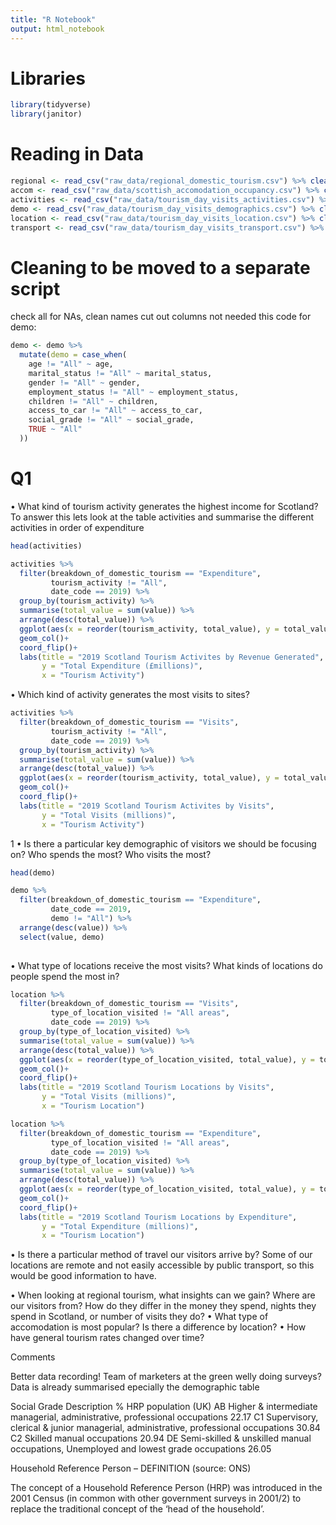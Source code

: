 ```yaml
---
title: "R Notebook"
output: html_notebook
---
```


# Libraries

```r
library(tidyverse)
library(janitor)
```
# Reading in Data

```r
regional <- read_csv("raw_data/regional_domestic_tourism.csv") %>% clean_names()
accom <- read_csv("raw_data/scottish_accomodation_occupancy.csv") %>% clean_names()
activities <- read_csv("raw_data/tourism_day_visits_activities.csv") %>% clean_names()
demo <- read_csv("raw_data/tourism_day_visits_demographics.csv") %>% clean_names()
location <- read_csv("raw_data/tourism_day_visits_location.csv") %>% clean_names()
transport <- read_csv("raw_data/tourism_day_visits_transport.csv") %>% clean_names()
```

# Cleaning to be moved to a separate script
check all for NAs, clean names
cut out columns not needed
 this code for demo:
 
```r
demo <- demo %>% 
  mutate(demo = case_when(
    age != "All" ~ age,
    marital_status != "All" ~ marital_status,
    gender != "All" ~ gender,
    employment_status != "All" ~ employment_status,
    children != "All" ~ children,
    access_to_car != "All" ~ access_to_car,
    social_grade != "All" ~ social_grade,
    TRUE ~ "All"
  ))

```


# Q1
• What kind of tourism activity generates the highest income for Scotland?
To answer this lets look at the table activities and summarise the different activities in order of expenditure

```r
head(activities)

activities %>% 
  filter(breakdown_of_domestic_tourism == "Expenditure", 
         tourism_activity != "All", 
         date_code == 2019) %>% 
  group_by(tourism_activity) %>% 
  summarise(total_value = sum(value)) %>% 
  arrange(desc(total_value)) %>% 
  ggplot(aes(x = reorder(tourism_activity, total_value), y = total_value))+
  geom_col()+
  coord_flip()+
  labs(title = "2019 Scotland Tourism Activites by Revenue Generated",
       y = "Total Expenditure (£millions)",
       x = "Tourism Activity")
```






• Which kind of activity generates the most visits to sites?

```r
activities %>% 
  filter(breakdown_of_domestic_tourism == "Visits", 
         tourism_activity != "All", 
         date_code == 2019) %>% 
  group_by(tourism_activity) %>% 
  summarise(total_value = sum(value)) %>% 
  arrange(desc(total_value)) %>% 
  ggplot(aes(x = reorder(tourism_activity, total_value), y = total_value))+
  geom_col()+
  coord_flip()+
  labs(title = "2019 Scotland Tourism Activites by Visits",
       y = "Total Visits (millions)",
       x = "Tourism Activity")
```



1
• Is there a particular key demographic of visitors we should be focusing on? Who spends the most?
Who visits the most?


```r
head(demo)

demo %>% 
  filter(breakdown_of_domestic_tourism == "Expenditure", 
         date_code == 2019,
         demo != "All") %>% 
  arrange(desc(value)) %>% 
  select(value, demo)
  

```

• What type of locations receive the most visits? What kinds of locations do people spend the most in?

```r
location %>% 
  filter(breakdown_of_domestic_tourism == "Visits", 
         type_of_location_visited != "All areas", 
         date_code == 2019) %>% 
  group_by(type_of_location_visited) %>% 
  summarise(total_value = sum(value)) %>% 
  arrange(desc(total_value)) %>% 
  ggplot(aes(x = reorder(type_of_location_visited, total_value), y = total_value))+
  geom_col()+
  coord_flip()+
  labs(title = "2019 Scotland Tourism Locations by Visits",
       y = "Total Visits (millions)",
       x = "Tourism Location")
```
```r
location %>% 
  filter(breakdown_of_domestic_tourism == "Expenditure", 
         type_of_location_visited != "All areas", 
         date_code == 2019) %>% 
  group_by(type_of_location_visited) %>% 
  summarise(total_value = sum(value)) %>% 
  arrange(desc(total_value)) %>% 
  ggplot(aes(x = reorder(type_of_location_visited, total_value), y = total_value))+
  geom_col()+
  coord_flip()+
  labs(title = "2019 Scotland Tourism Locations by Expenditure",
       y = "Total Expenditure (millions)",
       x = "Tourism Location")
```


• Is there a particular method of travel our visitors arrive by? Some of our locations are remote and not easily accessible by public transport, so this would be good information to have.


• When looking at regional tourism, what insights can we gain? Where are our visitors from? How do
they differ in the money they spend, nights they spend in Scotland, or number of visits they do?
• What type of accomodation is most popular? Is there a difference by location?
• How have general tourism rates changed over time?





Comments

Better data recording!
Team of marketers at the green welly doing surveys?
Data is already summarised epecially the demographic table

Social Grade	Description	% HRP population (UK)
AB	Higher & intermediate managerial, administrative, professional occupations	22.17
C1	Supervisory, clerical & junior managerial, administrative, professional occupations	30.84
C2	Skilled manual occupations	20.94
DE	Semi-skilled & unskilled manual occupations, Unemployed and lowest grade occupations	26.05

Household Reference Person – DEFINITION (source: ONS)

The concept of a Household Reference Person (HRP) was introduced in the 2001 Census (in common with other government surveys in 2001/2) to replace the traditional concept of the ‘head of the household’.